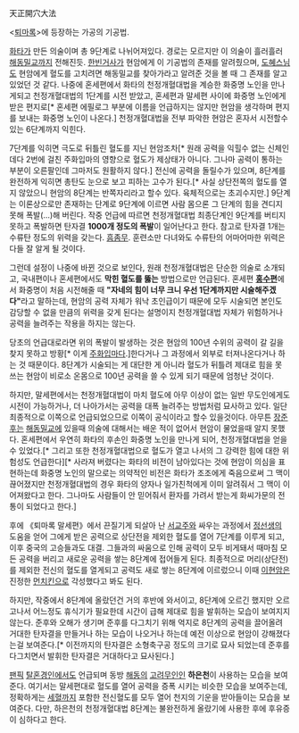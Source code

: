 天正開穴大法

<[[퇴마록]]>에 등장하는 가공의 기공법.

[[화타]]가 만든 의술이며 총 9단계로 나뉘어져있다. 경로는 모르지만 이 의술이 흘러흘러 [[해동밀교]]까지 전해진듯. [[한빈거사]]가 현암에게 이 기공법의 존재를 알려줬으며, [[도혜스님]]도 현암에게 혈도를 고치려면 해동밀교를 찾아가라고 알려준 것을 볼 때 그 존재를 알고 있었던 것 같다. 나중에 혼세편에서 화타의 천정개혈대법을 계승한 화중명 노인을 만나게되고 천정개혈대법의 1단계를 시전 받았고, 혼세편과 말세편 사이에 화중명 노인에게 받은 편지로[* 혼세편 에필로그 부분에 이름을 언급하지는 않지만 현암을 생각하며 편지를 보내는 화중명 노인이 나온다.] 천정개혈대법을 전부 파악한 현암은 혼자서 시전할수 있는 6단계까지 익힌다.

7단계를 익히면 극도로 뒤틀린 혈도를 지닌 현암조차[* 원래 공력을 익힐수 없는 신체인데다 2번에 걸친 주화입마의 영향으로 혈도가 제상태가 아니다. 그나마 공력이 통하는 부분이 오른팔인데 그마저도 원활하지 않다.] 전신에 공력을 돌릴수가 있으며, 8단계를 완전하게 익히면 총탄도 눈으로 보고 피하는 고수가 된다.[* 사실 상단전쪽의 혈도를 열지 않았으니 현암의 8단계는 반쪽자리라고 할수 있다. 육체적으로는 초괴수지만.] 9단계는 이론상으로만 존재하는 단계로 9단계에 이르면 사람 몸으론 그 단계의 힘을 견디지 못해 폭발(…)해 버린다. 작중 언급에 따르면 천정개혈대법 최종단계인 9단계를 버티지 못하고 폭발하면 탄자결 '''1000개 정도의 폭발'''이 일어난다고 한다. 참고로 탄자결 1개는 수류탄 정도의 위력을 갖는다. [[흠좀무]]. 훈련소만 다녀와도 수류탄의 어마어마한 위력은 다들 잘 알게 될 것이다.

그런데 설정이 나중에 바뀐 것으로 보인다, 원래 천정개혈대법은 단순한 의술로 소개되고, 국내편이나 혼세편에서도 '''막힌 혈도를 뚫는''' 방법으로만 언급된다. 혼세편 '''[[홍수]]편'''에서 화중명이 처음 시전해줄 때 '''"자네의 힘이 너무 크니 우선 1단계까지만 시술해주겠다"'''라고 말하는데, 현암의 공력 자체가 워낙 초인급이기 때문에 모두 시술되면 본인도 감당할 수 없을 만큼의 위력을 갖게 된다는 설명이지 천정개혈대법 자체가 위험하거나 공력을 늘려주는 작용을 하지는 않는다. 

당초의 언급대로라면 위의 폭발이 발생하는 것은 현암의 100년 수위의 공력이 갈 길을 찾지 못하고 방황[* 이게 [[주화입마]]다.]한다거나 그 과정에서 외부로 터져나온다거나 하는 것 때문이다. 8단계가 시술되는 게 대단한 게 아니라 혈도가 뒤틀려 제대로 힘을 못 쓰는 현암이 비로소 온몸으로 100년 공력을 쓸 수 있게 되기 때문에 엄청난 것이다. 

하지만, 말세편에서는 천정개혈대법이 마치 혈도에 아무 이상이 없는 일반 무도인에게도 시전이 가능하거나, 더 나아가서는 공력을 대폭 늘려주는 방법처럼 묘사하고 있다. 일단 최종적으로 이쪽으로 언급되었으므로 이쪽이 공식이라고 할수 있을것이다. 아무튼 [[장준후]]는 [[해동밀교]]에 있을때 의술에 대해서는 배운 적이 없어서 현암이 물었을때 알지 못했다. 혼세편에서 우연히 화타의 후손인 화중명 노인을 만나게 되어, 천정개혈대법을 얻을 수 있었다.[* 그리고 또한 천정개혈대법으로 혈도가 열고 나서의 그 강력한 힘에 대한 위험성도 언급한다][* 사라져 버렸다는 화타의 비전이 남아있다는 것에 현암이 의심을 표현하는데 화중명 노인의 말으로는 의약적인 비전은 화타가 조조에게 죽음으로써 그 맥이 끊어졌지만 천정개혈대법의 경우 화타의 양자나 일가친척에게 이미 알려줘서 그 맥이 이어져왔다고 한다. 그나마도 사람들이 안 믿어줘서 환자를 가려서 받는게 화씨가문의 전통이 되었다고 한다.]

후에 《퇴마록 말세편》에서 끈질기게 되살아 난 [[서교주]]와 싸우는 과정에서 [[정선생]]의 도움을 얻어 그에게 받은 공력으로 상단전을 제외한 혈도를 열어 7단계를 이루게 되고, 이후 중국의 고승들과도 대결. 그들과의 싸움으로 인해 공력이 모두 비게돼서 때마침 모든 공력을 버리고 새로운 공력을 쌓는 8단계에 접어들게 된다. 최종적으로 머리(상단전)를 제외한 전신의 혈도를 열게되고 공력도 새로 쌓는 8단계에 이르렀으니 이때 [[이현암]]은 진정한 [[먼치킨]]으로 각성했다고 봐도 된다.

하지만, 작중에서 8단계에 올랐던건 거의 후반에 와서이고, 8단계에 오르긴 했지만 오르고나서 어느정도 휴식기가 필요한데 시간이 급해 제대로 힘을 발휘하는 모습이 보여지지 않는다. 준후와 오해가 생기며 준후를 다그치기 위해 억지로 8단계의 공력을 끌어올려 거대한 탄자결을 만들거나 하는 모습이 나오거나 하는데 예전 이상으로 현암이 강해졌다는걸 보여준다.[* 이전까지의 탄자결은 소형축구공 정도의 크기로 묘사 되었는데 준후를 다그치면서 발휘한 탄자결은 거대하다고 묘사된다.]

[[팬픽]] [[탈혼경인]]에서도 언급되며 동방 [[해동]]의 [[고려]]무인인 '''하은천'''이 사용하는 모습을 보여준다. 여기서는 말세편대로 혈도를 열어 공력을 증폭 시키는 비슷한 모습을 보여주는데, 정확하게는 [[세혈]]까지 포함한 전신혈도를 모두 열어 천지의 기운을 받아들이는 모습을 보여준다. 다만, 하은천의 천정개혈대법 8단계는 불완전하게 올랐기에 사용한 후에 후유증이 심하다고 한다.
